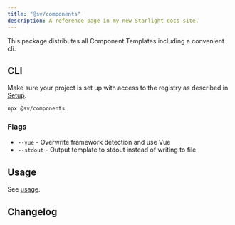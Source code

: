 ```yaml
---
title: "@sv/components"
description: A reference page in my new Starlight docs site.
---
```



This package distributes all Component Templates including a convenient cli.


<Pills>
  <Vue />
</Pills>

## CLI

Make sure your project is set up with access to the registry as described in [Setup](/atrium/setup).

```sh
npx @sv/components
```

### Flags

- `--vue` - Overwrite framework detection and use Vue
- `--stdout` - Output template to stdout instead of writing to file

## Usage

See [usage](../../usage).

## Changelog

<Changelog package="components" />

